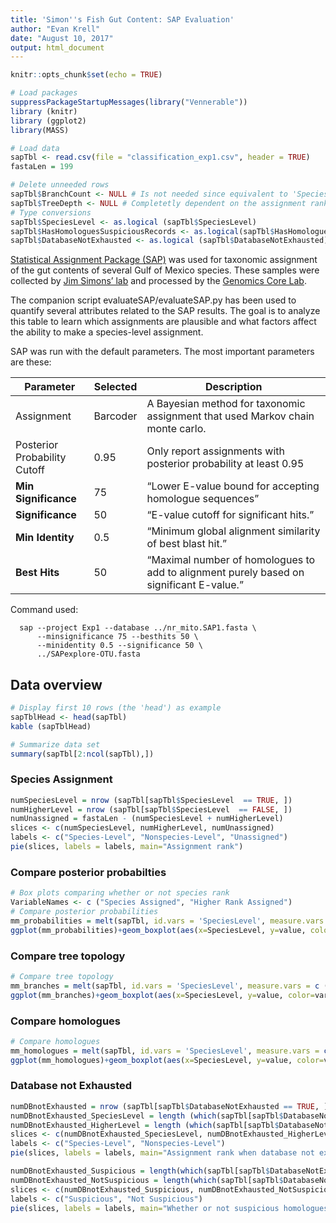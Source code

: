 ```yaml
---
title: 'Simon''s Fish Gut Content: SAP Evaluation'
author: "Evan Krell"
date: "August 10, 2017"
output: html_document
---
```


```r
knitr::opts_chunk$set(echo = TRUE)

# Load packages
suppressPackageStartupMessages(library("Vennerable"))
library (knitr)
library (ggplot2)
library(MASS)

# Load data 
sapTbl <- read.csv(file = "classification_exp1.csv", header = TRUE)
fastaLen = 199

# Delete unneeded rows
sapTbl$BranchCount <- NULL # Is not needed since equivalent to 'SpeciesCount'
sapTbl$TreeDepth <- NULL # Completetly dependent on the assignment rank level. Not interesting?
# Type conversions
sapTbl$SpeciesLevel <- as.logical (sapTbl$SpeciesLevel)
sapTbl$HasHomologuesSuspiciousRecords <- as.logical(sapTbl$HasHomologuesSuspiciousRecords)
sapTbl$DatabaseNotExhausted <- as.logical (sapTbl$DatabaseNotExhausted)
```

[Statistical Assignment Package (SAP)](https://github.com/kaspermunch/sap) was used for taxonomic assignment of the gut contents of several Gulf of Mexico species. 
These samples were collected by [Jim Simons' lab](http://gomexsi.tamucc.edu/gomexsi-partners/dr-james-simon/) and processed by the [Genomics Core Lab](http://genomics.tamucc.edu/). 

The companion script evaluateSAP/evaluateSAP.py has been used to quantify several attributes related to the SAP results. 
The goal is to analyze this table to learn which assignments are plausible and what factors affect the ability to make a species-level assignment. 

SAP was run with the default parameters. The most important parameters are these:

| Parameter       | Selected | Description                         | 
| --------------- | -------- | ----------------------------------- |
| Assignment | Barcoder | A Bayesian method for taxonomic assignment that used Markov chain monte carlo. |
| Posterior Probability Cutoff | 0.95 | Only report assignments with posterior probability at least 0.95 |
| **Min Significance** | 75 | "Lower E-value bound for accepting homologue sequences" |
| **Significance** | 50 | "E-value cutoff for significant hits." |
| **Min Identity** | 0.5 | "Minimum global alignment similarity of best blast hit." |
| **Best Hits** | 50 | "Maximal number of homologues to add to alignment purely based on significant E-value." |

Command used:

      sap --project Exp1 --database ../nr_mito.SAP1.fasta \
          --minsignificance 75 --besthits 50 \
          --minidentity 0.5 --significance 50 \
          ../SAPexplore-OTU.fasta


## Data overview
```r

# Display first 10 rows (the 'head') as example
sapTblHead <- head(sapTbl)
kable (sapTblHead)

# Summarize data set
summary(sapTbl[2:ncol(sapTbl),])
```

### Species Assignment
```r
numSpeciesLevel = nrow (sapTbl[sapTbl$SpeciesLevel  == TRUE, ])
numHigherLevel = nrow (sapTbl[sapTbl$SpeciesLevel  == FALSE, ])
numUnassigned = fastaLen - (numSpeciesLevel + numHigherLevel)
slices <- c(numSpeciesLevel, numHigherLevel, numUnassigned)
labels <- c("Species-Level", "Nonspecies-Level", "Unassigned")
pie(slices, labels = labels, main="Assignment rank")

```

### Compare posterior probabilties
```r
# Box plots comparing whether or not species rank
VariableNames <- c ("Species Assigned", "Higher Rank Assigned")
# Compare posterior probabilities 
mm_probabilities = melt(sapTbl, id.vars = 'SpeciesLevel', measure.vars = c ('SpeciesProbMax', 'SpeciesProbMin'))
ggplot(mm_probabilities)+geom_boxplot(aes(x=SpeciesLevel, y=value, color=variable))
```

### Compare tree topology
```r
# Compare tree topology
mm_branches = melt(sapTbl, id.vars = 'SpeciesLevel', measure.vars = c ('BranchLeafCount', 'BranchInteriorCount'))
ggplot(mm_branches)+geom_boxplot(aes(x=SpeciesLevel, y=value, color=variable))
```

### Compare homologues
```r
# Compare homologues
mm_homologues = melt(sapTbl, id.vars = 'SpeciesLevel', measure.vars = c ('HomologueCount','HomologuesSuspiciousRecordsCount'))
ggplot(mm_homologues)+geom_boxplot(aes(x=SpeciesLevel, y=value, color=variable))

```

### Database not Exhausted 
```r
numDBnotExhausted = nrow (sapTbl[sapTbl$DatabaseNotExhausted == TRUE, ]) 
numDBnotExhausted_SpeciesLevel = length (which(sapTbl[sapTbl$DatabaseNotExhausted == TRUE, ]$SpeciesLevel == TRUE))
numDBnotExhausted_HigherLevel = length (which(sapTbl[sapTbl$DatabaseNotExhausted == TRUE, ]$SpeciesLevel == FALSE))
slices <- c(numDBnotExhausted_SpeciesLevel, numDBnotExhausted_HigherLevel)
labels <- c("Species-Level", "Nonspecies-Level")
pie(slices, labels = labels, main="Assignment rank when database not exhausted")

numDBnotExhausted_Suspicious = length(which(sapTbl[sapTbl$DatabaseNotExhausted == TRUE, ]$HasHomologuesSuspiciousRecords == TRUE))
numDBnotExhausted_NotSuspicious = length(which(sapTbl[sapTbl$DatabaseNotExhausted == TRUE, ]$HasHomologuesSuspiciousRecords == FALSE))
slices <- c(numDBnotExhausted_Suspicious, numDBnotExhausted_NotSuspicious )
labels <- c("Suspicious", "Not Suspicious")
pie(slices, labels = labels, main="Whether or not suspicious homologues\n are present when database is not exhausted\n(But assignment at some rank made)")

```



